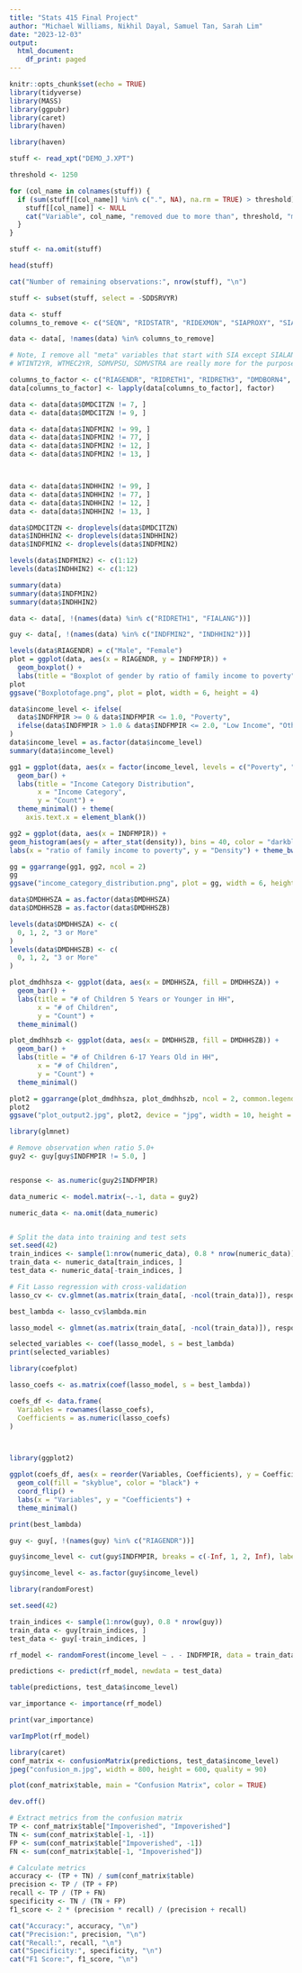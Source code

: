 ```yaml
---
title: "Stats 415 Final Project"
author: "Michael Williams, Nikhil Dayal, Samuel Tan, Sarah Lim"
date: "2023-12-03"
output:
  html_document:
    df_print: paged
---
```


```r
knitr::opts_chunk$set(echo = TRUE)
library(tidyverse)
library(MASS)
library(ggpubr)
library(caret)
library(haven)
```

```r
library(haven)

stuff <- read_xpt("DEMO_J.XPT")

threshold <- 1250

for (col_name in colnames(stuff)) {
  if (sum(stuff[[col_name]] %in% c(".", NA), na.rm = TRUE) > threshold) {
    stuff[[col_name]] <- NULL
    cat("Variable", col_name, "removed due to more than", threshold, "missing responses.\n")
  }
}

stuff <- na.omit(stuff)

head(stuff)

cat("Number of remaining observations:", nrow(stuff), "\n")
```


```r
stuff <- subset(stuff, select = -SDDSRVYR)
```

```r
data <- stuff
columns_to_remove <- c("SEQN", "RIDSTATR", "RIDEXMON", "SIAPROXY", "SIAINTRP", "FIAPROXY", "FIAINTRP", "WTINT2YR", "WTMEC2YR", "SDMVPSU", "SDMVSTRA")

data <- data[, !names(data) %in% columns_to_remove]

# Note, I remove all "meta" variables that start with SIA except SIALANG because it is sort of a representation of how good the sampled person's English skill is. 
# WTINT2YR, WTMEC2YR, SDMVPSU, SDMVSTRA are really more for the purpose of carry out this survey, so I just delete it.

columns_to_factor <- c("RIAGENDR", "RIDRETH1", "RIDRETH3", "DMDBORN4", "DMDCITZN", "SIALANG", "FIALANG", "DMDHRGND", "DMDHRAGZ", "DMDHREDZ", "DMDHRMAZ", "INDFMIN2", "INDHHIN2")
data[columns_to_factor] <- lapply(data[columns_to_factor], factor)

data <- data[data$DMDCITZN != 7, ]
data <- data[data$DMDCITZN != 9, ]

data <- data[data$INDFMIN2 != 99, ]
data <- data[data$INDFMIN2 != 77, ]
data <- data[data$INDFMIN2 != 12, ]
data <- data[data$INDFMIN2 != 13, ]



data <- data[data$INDHHIN2 != 99, ]
data <- data[data$INDHHIN2 != 77, ]
data <- data[data$INDHHIN2 != 12, ]
data <- data[data$INDHHIN2 != 13, ]

data$DMDCITZN <- droplevels(data$DMDCITZN)
data$INDHHIN2 <- droplevels(data$INDHHIN2)
data$INDFMIN2 <- droplevels(data$INDFMIN2)

levels(data$INDFMIN2) <- c(1:12)
levels(data$INDHHIN2) <- c(1:12)

summary(data)
summary(data$INDFMIN2)
summary(data$INDHHIN2)
```



```r
data <- data[, !(names(data) %in% c("RIDRETH1", "FIALANG"))]
```


```r
guy <- data[, !(names(data) %in% c("INDFMIN2", "INDHHIN2"))]
```

```r
levels(data$RIAGENDR) = c("Male", "Female")
plot = ggplot(data, aes(x = RIAGENDR, y = INDFMPIR)) +
  geom_boxplot() +
  labs(title = "Boxplot of gender by ratio of family income to poverty")
plot
ggsave("Boxplotofage.png", plot = plot, width = 6, height = 4)

```

```r
data$income_level <- ifelse(
  data$INDFMPIR >= 0 & data$INDFMPIR <= 1.0, "Poverty",
  ifelse(data$INDFMPIR > 1.0 & data$INDFMPIR <= 2.0, "Low Income", "Others")
)
data$income_level = as.factor(data$income_level)
summary(data$income_level)

gg1 = ggplot(data, aes(x = factor(income_level, levels = c("Poverty", "Low Income", "Others")), fill = income_level)) +
  geom_bar() +
  labs(title = "Income Category Distribution",
       x = "Income Category",
       y = "Count") +
  theme_minimal() + theme(
    axis.text.x = element_blank())

gg2 = ggplot(data, aes(x = INDFMPIR)) +
geom_histogram(aes(y = after_stat(density)), bins = 40, color = "darkblue", fill = "lightblue", alpha = 0.5) + geom_density() +
labs(x = "ratio of family income to poverty", y = "Density") + theme_bw()

gg = ggarrange(gg1, gg2, ncol = 2)
gg
ggsave("income_category_distribution.png", plot = gg, width = 6, height = 4)

```

```r
data$DMDHHSZA = as.factor(data$DMDHHSZA)
data$DMDHHSZB = as.factor(data$DMDHHSZB)

levels(data$DMDHHSZA) <- c(
  0, 1, 2, "3 or More"
)
levels(data$DMDHHSZB) <- c(
  0, 1, 2, "3 or More"
)

plot_dmdhhsza <- ggplot(data, aes(x = DMDHHSZA, fill = DMDHHSZA)) +
  geom_bar() +
  labs(title = "# of Children 5 Years or Younger in HH",
       x = "# of Children",
       y = "Count") +
  theme_minimal()

plot_dmdhhszb <- ggplot(data, aes(x = DMDHHSZB, fill = DMDHHSZB)) +
  geom_bar() +
  labs(title = "# of Children 6-17 Years Old in HH",
       x = "# of Children",
       y = "Count") +
  theme_minimal()

plot2 = ggarrange(plot_dmdhhsza, plot_dmdhhszb, ncol = 2, common.legend = TRUE, legend = "right")
plot2
ggsave("plot_output2.jpg", plot2, device = "jpg", width = 10, height = 6, units = "in")
```

```r

library(glmnet)

# Remove observation when ratio 5.0+
guy2 <- guy[guy$INDFMPIR != 5.0, ]


response <- as.numeric(guy2$INDFMPIR)

data_numeric <- model.matrix(~.-1, data = guy2)

numeric_data <- na.omit(data_numeric)


# Split the data into training and test sets
set.seed(42)
train_indices <- sample(1:nrow(numeric_data), 0.8 * nrow(numeric_data))
train_data <- numeric_data[train_indices, ]
test_data <- numeric_data[-train_indices, ]

# Fit Lasso regression with cross-validation
lasso_cv <- cv.glmnet(as.matrix(train_data[, -ncol(train_data)]), response[train_indices])

best_lambda <- lasso_cv$lambda.min

lasso_model <- glmnet(as.matrix(train_data[, -ncol(train_data)]), response[train_indices], alpha = 1, lambda = best_lambda)

selected_variables <- coef(lasso_model, s = best_lambda)
print(selected_variables)
```

```r
library(coefplot)

lasso_coefs <- as.matrix(coef(lasso_model, s = best_lambda))

coefs_df <- data.frame(
  Variables = rownames(lasso_coefs),
  Coefficients = as.numeric(lasso_coefs)
)



library(ggplot2)

ggplot(coefs_df, aes(x = reorder(Variables, Coefficients), y = Coefficients)) +
  geom_col(fill = "skyblue", color = "black") +
  coord_flip() +
  labs(x = "Variables", y = "Coefficients") +
  theme_minimal()


```

```r
print(best_lambda)
```

```r

guy <- guy[, !(names(guy) %in% c("RIAGENDR"))]

```

```r
guy$income_level <- cut(guy$INDFMPIR, breaks = c(-Inf, 1, 2, Inf), labels = c("Impoverished", "Low Income", "Other"))

guy$income_level <- as.factor(guy$income_level)
```

```r

library(randomForest)

set.seed(42)

train_indices <- sample(1:nrow(guy), 0.8 * nrow(guy))
train_data <- guy[train_indices, ]
test_data <- guy[-train_indices, ]

rf_model <- randomForest(income_level ~ . - INDFMPIR, data = train_data)

predictions <- predict(rf_model, newdata = test_data)

table(predictions, test_data$income_level)

```


```r
var_importance <- importance(rf_model)

print(var_importance)

varImpPlot(rf_model)
```

```r
library(caret)
conf_matrix <- confusionMatrix(predictions, test_data$income_level)
jpeg("confusion_m.jpg", width = 800, height = 600, quality = 90)

plot(conf_matrix$table, main = "Confusion Matrix", color = TRUE)

dev.off()
```

```r
# Extract metrics from the confusion matrix
TP <- conf_matrix$table["Impoverished", "Impoverished"]
TN <- sum(conf_matrix$table[-1, -1])
FP <- sum(conf_matrix$table["Impoverished", -1])
FN <- sum(conf_matrix$table[-1, "Impoverished"])

# Calculate metrics
accuracy <- (TP + TN) / sum(conf_matrix$table)
precision <- TP / (TP + FP)
recall <- TP / (TP + FN)
specificity <- TN / (TN + FP)
f1_score <- 2 * (precision * recall) / (precision + recall)

cat("Accuracy:", accuracy, "\n")
cat("Precision:", precision, "\n")
cat("Recall:", recall, "\n")
cat("Specificity:", specificity, "\n")
cat("F1 Score:", f1_score, "\n")
```